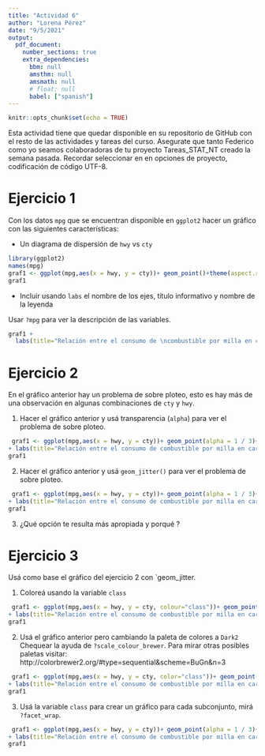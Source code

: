 ```yaml
---
title: "Actividad 6"
author: "Lorena Pérez"
date: "9/5/2021"
output: 
  pdf_document:
    number_sections: true
    extra_dependencies:
      bbm: null
      amsthm: null
      amsmath: null
      # float: null
      babel: ["spanish"]
---
```


\newcommand{\m}{\ \newline\textcolor{blue}{Comentario: }\textcolor{red}}

```r
knitr::opts_chunk$set(echo = TRUE)
```

Esta actividad tiene que quedar disponible en su repositorio de GitHub con el resto de las actividades y tareas del curso. Asegurate que tanto Federico como yo seamos colaboradoras de tu proyecto Tareas_STAT_NT creado la semana pasada.
Recordar seleccionar en en opciones de proyecto, codificación de código UTF-8.


# Ejercicio 1

Con los datos `mpg` que se encuentran disponible en `ggplot2` hacer un gráfico con las siguientes características:

- Un diagrama de dispersión de  `hwy` vs `cty` 

```r
library(ggplot2)
names(mpg)
graf1 <- ggplot(mpg,aes(x = hwy, y = cty))+ geom_point()+theme(aspect.ratio = 1)
graf1 
```

- Incluir usando `labs` el nombre de los ejes, título informativo y nombre de la leyenda

Usar `?mpg` para ver la descripción de las variables.

```r
graf1 +
  labs(title="Relación entre el consumo de \ncombustible por milla en carretera y el \nconsumo de combustible por milla en la ciudad",x = "Hghway miles per gallon", y = "City miles per gallon",legend.title = element_blank())
```
\m{Al haber definido el objeto en la parte anterior no es necesario volver a escribir ese código podes reutilizar el objeto y añadirle las capas necesarias.}

# Ejercicio 2

 En el gráfico anterior hay un problema de sobre ploteo, esto es hay más de una observación en algunas combinaciones de  `cty` y `hwy`. 
 
1. Hacer el  gráfico anterior y usá transparencia (`alpha`) para ver el problema de sobre ploteo.

```r
 graf1 <- ggplot(mpg,aes(x = hwy, y = cty))+ geom_point(alpha = 1 / 3)+theme(aspect.ratio = 1)
+ labs(title="Relación entre el consumo de combustible por milla en carretera y el consumo de combustible por milla en la ciudad",x = "Hghway miles per gallon", y = "City miles per gallon",legend.title = element_blank())
graf1 

``` 
 
2. Hacer el  gráfico anterior y usá  `geom_jitter()`  para ver el problema de sobre ploteo.
 
```r
 graf1 <- ggplot(mpg,aes(x = hwy, y = cty))+ geom_point(alpha = 1 / 3)+theme(aspect.ratio = 1)+geom_jitter()
+ labs(title="Relación entre el consumo de combustible por milla en carretera y el consumo de combustible por milla en la ciudad",x = "Hghway miles per gallon", y = "City miles per gallon",legend.title = element_blank())
graf1 

```

3. ¿Qué opción te resulta más apropiada y porqué ? 

\m{???}
 
#  Ejercicio 3

Usá como base el gráfico del ejercicio 2 con `geom_jitter.

1. Coloreá usando la variable `class`

```r
 graf1 <- ggplot(mpg,aes(x = hwy, y = cty, colour="class"))+ geom_point(alpha = 1 / 3)+theme(aspect.ratio = 1)+geom_jitter()
+ labs(title="Relación entre el consumo de combustible por milla en carretera y el consumo de combustible por milla en la ciudad",x = "Hghway miles per gallon", y = "City miles per gallon",legend.title = element_blank())+scale_color_discrete(name = "Class")
graf1 
```

2. Usá el gráfico anterior pero cambiando la paleta de colores a `Dark2`
  Chequear la ayuda de `?scale_colour_brewer`. Para mirar otras posibles paletas visitar: http://colorbrewer2.org/#type=sequential&scheme=BuGn&n=3

```r
 
 graf1 <- ggplot(mpg,aes(x = hwy, y = cty, color="class"))+ geom_point(alpha = 1 / 3)+theme(aspect.ratio = 1)+geom_jitter()
+ labs(title="Relación entre el consumo de combustible por milla en carretera y el consumo de combustible por milla en la ciudad",x = "Hghway miles per gallon", y = "City miles per gallon")+scale_color_discrete(name = "Class")+scale_colour_brewer(palette ="Dark2")
graf1 

```

3. Usá la variable `class` para crear un gráfico para cada subconjunto, mirá `?facet_wrap`.

```r
 graf1 <- ggplot(mpg,aes(x = hwy, y = cty))+ geom_point(alpha = 1 / 3)+theme(aspect.ratio = 1)+geom_jitter()
+ labs(title="Relación entre el consumo de combustible por milla en carretera y el consumo de combustible por milla en la ciudad",x = "Hghway miles per gallon", y = "City miles per gallon")+scale_color_discrete(name = "Class")+facet_wrap( ~class)
graf1 

```

\m{Muy buen trabajo Lorena! A mejorar: identar el código (importante para que sea más legible) y usar tidy = TRUE más un límite en el ancho o styler para que no quede código de los chunks fuera del documento. Notar que podes reutilizar el objeto ggplot y solo añadir las capas que quieras luego. Por último, los títulos deben ser concretos y entrar en el gráfico y los chunks no deberían tener eval FALSE}